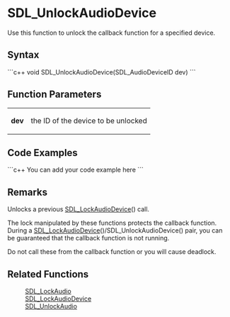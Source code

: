 <!-- pragma section-numbers off -->
<!-- pragma disable-camelcase -->

= SDL_UnlockAudioDevice =
Use this function to unlock the callback function for a specified device.


== Syntax ==
```c++
void SDL_UnlockAudioDevice(SDL_AudioDeviceID dev)
```

== Function Parameters ==
{|
|'''dev'''
|the ID of the device to be unlocked
|}

== Code Examples ==
```c++
You can add your code example here
```

== Remarks ==
Unlocks a previous [[SDL_LockAudioDevice]]() call. 

The lock manipulated by these functions protects the callback function.  During a [[SDL_LockAudioDevice]]()/SDL_UnlockAudioDevice() pair, you can be guaranteed that the callback function is not running.  

Do not call these from the callback function or you will cause deadlock.

== Related Functions ==
:[[SDL_LockAudio]]
:[[SDL_LockAudioDevice]]
:[[SDL_UnlockAudio]]
